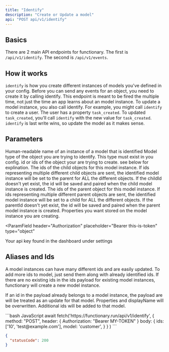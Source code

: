 ```yaml
---
title: "Identify"
description: "Create or Update a model"
api: "POST api/v1/identify"
---
```


## Basics

There are 2 main API endpoints for functionary. The first is `/api/v1/identify`.
The second is `/api/v1/events`.

## How it works

`identify` is how you create different instances of models you've defined in your config.
Before you can send any events for an object, you need to create it by calling identify.
This endpoint is meant to be fired the multiple time, not just the time an app learns
about an model instance. To update a model instance, you also call identify. For example,
you might call `identify` to create a user. The user has a property `task_created`. To updated
`task_created`, you'll call `identify` with the new value for `task_created`. `identify` is last write
wins, so update the model as it makes sense.

## Parameters

<ParamField body="displayName" type="string">
  Human-readable name of an instance of a model that is identified
</ParamField>

<ParamField body="model" type="string" required>
  Model type of the object you are trying to identify. This type must exist in
  you config.
</ParamField>

<ParamField body="ids" type="(string | number)[]" required>
  id or ids of the object your are trying to create. see below for explination.
</ParamField>

<ParamField body="childIds" type="(string | number)[]">
  The ids of the child objects for this model instance. If ids representing
  multiple different child objects are sent, the identified model instance will
  be set to the parent for ALL the different objects. If the childId doesn't yet
  exist, the id will be saved and paired when the child model instance is
  created.
</ParamField>

<ParamField body="parentIds" type="(string | number)[]">
  The ids of the parent object for this model instance. If ids representing
  multiple different parent objects are sent, the identified model instance will
  be set to a child for ALL the different objects. If the parentId doesn't yet
  exist, the id will be saved and paired when the parent model instance is
  created.
</ParamField>

<ParamField body="properties" type="object">
  Properties you want stored on the model instance you are creating.
</ParamField>

<ParamField
  header="Authorization"
  placeholder="Bearer this-is-token"
  type="object"
>
  Your api key found in the dashboard under settings
</ParamField>

## Aliases and Ids

A model instances can have many different ids and are easily updated.
To add more ids to model, just send them along with already identified ids.
If there are no existing ids in the ids payload for existing model instances,
functionary will create a new model instance.

If an id in the payload already belongs to a model instance, the payload are
will be treated as an update for that model. Properties and displayName will be
overwritten. Additional ids will be added to that model.

<RequestExample>
```bash JavaScript
await fetch('https://functionary.run/api/v1/identify', 
    {  
        method: "POST", 
        header: {
            Authorization: "Bearer MY-TOKEN"
        }
        body: {
            ids: ['10', 'test@example.com'],
            model: 'customer',
        } 
    }
)
```
</RequestExample>

<ResponseExample>

```json Response Example
{
  "statusCode": 200
}
```

</ResponseExample>
